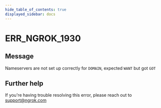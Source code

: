 ```yaml
---
hide_table_of_contents: true
displayed_sidebar: docs
---
```



# ERR_NGROK_1930

## Message

Nameservers are not set up correctly for `DOMAIN`, expected `WANT` but got `GOT`

<ErrorDetails error="err_ngrok_1930" />

## Further help

If you're having trouble resolving this error, please reach out to [support@ngrok.com](mailto:support@ngrok.com?subject=Help%20with%20ERR_NGROK_1930)
